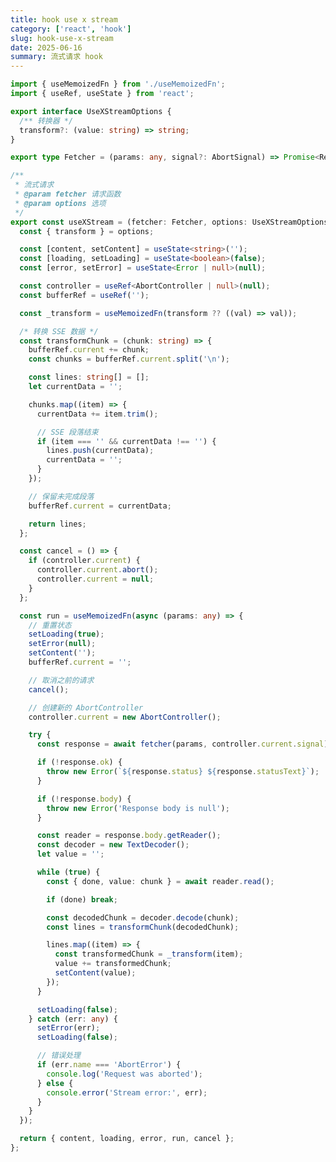 ```yaml
---
title: hook use x stream
category: ['react', 'hook']
slug: hook-use-x-stream
date: 2025-06-16
summary: 流式请求 hook
---
```


```ts
import { useMemoizedFn } from './useMemoizedFn';
import { useRef, useState } from 'react';

export interface UseXStreamOptions {
  /** 转换器 */
  transform?: (value: string) => string;
}

export type Fetcher = (params: any, signal?: AbortSignal) => Promise<Response>;

/**
 * 流式请求
 * @param fetcher 请求函数
 * @param options 选项
 */
export const useXStream = (fetcher: Fetcher, options: UseXStreamOptions = {}) => {
  const { transform } = options;

  const [content, setContent] = useState<string>('');
  const [loading, setLoading] = useState<boolean>(false);
  const [error, setError] = useState<Error | null>(null);

  const controller = useRef<AbortController | null>(null);
  const bufferRef = useRef('');

  const _transform = useMemoizedFn(transform ?? ((val) => val));

  /* 转换 SSE 数据 */
  const transformChunk = (chunk: string) => {
    bufferRef.current += chunk;
    const chunks = bufferRef.current.split('\n');

    const lines: string[] = [];
    let currentData = '';

    chunks.map((item) => {
      currentData += item.trim();

      // SSE 段落结束
      if (item === '' && currentData !== '') {
        lines.push(currentData);
        currentData = '';
      }
    });

    // 保留未完成段落
    bufferRef.current = currentData;

    return lines;
  };

  const cancel = () => {
    if (controller.current) {
      controller.current.abort();
      controller.current = null;
    }
  };

  const run = useMemoizedFn(async (params: any) => {
    // 重置状态
    setLoading(true);
    setError(null);
    setContent('');
    bufferRef.current = '';

    // 取消之前的请求
    cancel();

    // 创建新的 AbortController
    controller.current = new AbortController();

    try {
      const response = await fetcher(params, controller.current.signal);

      if (!response.ok) {
        throw new Error(`${response.status} ${response.statusText}`);
      }

      if (!response.body) {
        throw new Error('Response body is null');
      }

      const reader = response.body.getReader();
      const decoder = new TextDecoder();
      let value = '';

      while (true) {
        const { done, value: chunk } = await reader.read();

        if (done) break;

        const decodedChunk = decoder.decode(chunk);
        const lines = transformChunk(decodedChunk);

        lines.map((item) => {
          const transformedChunk = _transform(item);
          value += transformedChunk;
          setContent(value);
        });
      }

      setLoading(false);
    } catch (err: any) {
      setError(err);
      setLoading(false);

      // 错误处理
      if (err.name === 'AbortError') {
        console.log('Request was aborted');
      } else {
        console.error('Stream error:', err);
      }
    }
  });

  return { content, loading, error, run, cancel };
};
```
